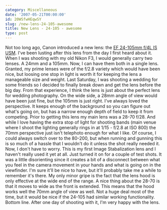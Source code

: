```yaml
---
category: Miscellaneous
date: '2007-05-21T00:00:00'
id: 20WSfwHEqwSY
slug: /new-lens-24-105-awesome
title: New Lens - 24-105 - awesome
type: post
---
```


Not too long ago, Canon introduced a new lens: the
[EF 24-105mm f/4L IS USM](http://www.usa.canon.com/consumer/controller?act=ModelInfoAct&fcategoryid=149&modelid=11924).
I've been lusting after this lens from the day I first heard about
it. When I was shooting with my old Nikon F3, I would generally
carry two lenses. A 24mm and a 105mm. Now, I can have them both in
a single lens. Granted, my prime lenses were of the f/2.8 variety
which would have been nice, but loosing one stop in light is worth
it for keeping the lens a manageable size and weight. Last
Saturday, I was shooting a wedding for some friends so I decided to
finally break down and get the lens before the big day. From that
experience, I think the lens is just about the perfect lens for
wedding photography. On the wide side, a 28mm angle of view would
have been just fine, but the 105mm is just right. I've always loved
the perspective. It keeps enough of the background so you can
figure out what's going on, but has a narrow enough depth of field
to keep it from competing. Prior to getting this lens my main lens
was a 28-70 f/28. And while I love having the extra stop of light
for shooting bands (main venue where I shoot the lighting generally
rings in at 1/15 - f/2.8 at ISO 800) the 70mm perspective just
isn't telephoto enough for what I like. Of course, I could always
switch over to the 80-200, but when running and gunning this is so
much of a hassle that I wouldn't do it unless the shot really
needed it. Now, I don't have to worry. This is my first Image
Stabalization lens and I haven't really used it yet at all. Just
turned it on for a couple of test shots. It was a little
disorienting since it creates a bit of a disconnect between what
you feel in the camera movement in your hands and what is going on
in the viewfinder. I'm sure it'll be nice to have, but it'll
probably take me a while to remember it's there. My only minor
gripe is the fact that the lens hood is only effective at the wide
end of the range. A nice thing about the 28-70 is that it moves to
wide as the front is extended. This means that the hood works well
the 70mm angle of view as well. Not a huge deal most of the time,
but it would be nice if the 24-105 had similar working
functionality. Bottom line. After one day of shooting with it, I'm
very happy with the lens.